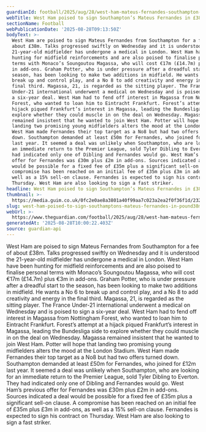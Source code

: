 ```yaml
---
guardianId: football/2025/aug/28/west-ham-mateus-fernandes-southampton-transfer-latest
webTitle: West Ham poised to sign Southampton’s Mateus Fernandes in £38m deal
sectionName: Football
webPublicationDate: '2025-08-28T09:13:50Z'
bodyText: >-
  West Ham are poised to sign Mateus Fernandes from Southampton for a fee of
  about £38m. Talks progressed swiftly on Wednesday and it is understood the
  21-year-old midfielder has undergone a medical in London. West Ham have been
  hunting for midfield reinforcements and are also poised to finalise personal
  terms with Monaco’s Soungoutou Magassa, who will cost €17m (£14.7m) plus €3m
  in add-ons. Graham Potter, who is under pressure after a dreadful start to the
  season, has been looking to make two additions in midfield. He wants a No 6 to
  break up and control play, and a No 8 to add creativity and energy in the
  final third. Magassa, 21, is regarded as the sitting player. The France
  Under-21 international underwent a medical on Wednesday and is poised to sign
  a six-year deal. West Ham had to fend off interest in Magassa from Nottingham
  Forest, who wanted to loan him to Eintracht Frankfurt. Forest’s attempt at a
  hijack piqued Frankfurt’s interest in Magassa, leading the Bundesliga side to
  explore whether they could muscle in on the deal on Wednesday. Magassa
  remained insistent that he wanted to join West Ham. Potter will hope that
  landing two promising young midfielders alters the mood at the London Stadium.
  West Ham made Fernandes their top target as a No8 but had two offers turned
  down. Southampton demanded at least £50m for Fernandes, who joined for £12m
  last year. It seemed a deal was unlikely when Southampton, who are looking for
  an immediate return to the Premier League, sold Tyler Dibling to Everton. They
  had indicated only one of Dibling and Fernandes would go. West Ham’s previous
  offer for Fernandes was £30m plus £2m in add-ons. Sources indicated a deal
  would be possible for a fixed fee of £35m plus a significant sell-on clause. A
  compromise has been reached on an initial fee of £35m plus £3m in add-ons, as
  well as a 15% sell-on clause. Fernandes is expected to sign his contract on
  Thursday. West Ham are also looking to sign a fast striker.
headline: West Ham poised to sign Southampton’s Mateus Fernandes in £38m deal
thumbnail: >-
  https://media.guim.co.uk/0fc2e0ae8a3801a40f99aa7c023a2ea2f0f36f1d/232_251_2034_1627/500.jpg
slug: west-ham-poised-to-sign-southamptons-mateus-fernandes-in-pound38m-deal
webUrl: >-
  https://www.theguardian.com/football/2025/aug/28/west-ham-mateus-fernandes-southampton-transfer-latest
generatedAt: '2025-08-28T10:00:22.403Z'
source: guardian-api
---
```

West Ham are poised to sign Mateus Fernandes from Southampton for a fee of about £38m. Talks progressed swiftly on Wednesday and it is understood the 21-year-old midfielder has undergone a medical in London. West Ham have been hunting for midfield reinforcements and are also poised to finalise personal terms with Monaco’s Soungoutou Magassa, who will cost €17m (£14.7m) plus €3m in add-ons. Graham Potter, who is under pressure after a dreadful start to the season, has been looking to make two additions in midfield. He wants a No 6 to break up and control play, and a No 8 to add creativity and energy in the final third. Magassa, 21, is regarded as the sitting player. The France Under-21 international underwent a medical on Wednesday and is poised to sign a six-year deal. West Ham had to fend off interest in Magassa from Nottingham Forest, who wanted to loan him to Eintracht Frankfurt. Forest’s attempt at a hijack piqued Frankfurt’s interest in Magassa, leading the Bundesliga side to explore whether they could muscle in on the deal on Wednesday. Magassa remained insistent that he wanted to join West Ham. Potter will hope that landing two promising young midfielders alters the mood at the London Stadium. West Ham made Fernandes their top target as a No8 but had two offers turned down. Southampton demanded at least £50m for Fernandes, who joined for £12m last year. It seemed a deal was unlikely when Southampton, who are looking for an immediate return to the Premier League, sold Tyler Dibling to Everton. They had indicated only one of Dibling and Fernandes would go. West Ham’s previous offer for Fernandes was £30m plus £2m in add-ons. Sources indicated a deal would be possible for a fixed fee of £35m plus a significant sell-on clause. A compromise has been reached on an initial fee of £35m plus £3m in add-ons, as well as a 15% sell-on clause. Fernandes is expected to sign his contract on Thursday. West Ham are also looking to sign a fast striker.
